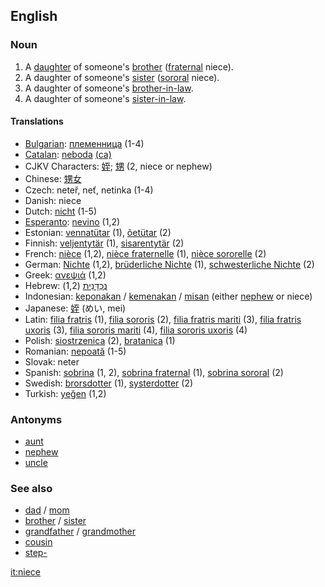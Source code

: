 ==English==

===Noun===
{{en-noun-reg}}
# A [[daughter]] of someone's [[brother]] ([[fraternal]] niece).
# A daughter of someone's [[sister]] ([[sororal]] niece).
# A daughter of someone's [[brother-in-law]].
# A daughter of someone's [[sister-in-law]].
<!--disputed.  Citations please, or mark what regions it is slang in.  # A male [[homosexual]] person. -->

====Translations====
*[[Bulgarian]]: [[:bg:Племенница|племенница]] {{f}} (1-4)
*[[Catalan]]: [[neboda]] {{f}} [[:ca:neboda|(ca)]]
*CJKV Characters: [[姪]]; [[甥]] (2, niece or nephew)
*Chinese: [[甥女]]
*Czech: neteř, neť, netinka  {{f}} (1-4)
*Danish: niece
*Dutch: [[nicht]] {{f}} (1-5)
*[[Esperanto]]: [[nevino]] (1,2)
*Estonian: [[vennatütar]] (1), [[õetütar]] (2)
*Finnish: [[veljentytär]] (1), [[sisarentytär]] (2)
*French: [[nièce]] {{f}} (1,2), [[nièce fraternelle]] (1), [[nièce sororelle]] (2)
*German: [[Nichte]] {{f}}(1,2), [[brüderliche Nichte]] (1), [[schwesterliche Nichte]] (2)
*Greek: [[ανεψιά]] {{f}} (1,2)
*Hebrew: [[נֶכְדָּנִית]] {{f}} (1,2)
*Indonesian: [[keponakan]] / [[kemenakan]] / [[misan]] (either [[nephew]] or niece)
*Japanese: [[姪]] (めい, mei)
*Latin: [[filia fratris]] (1), [[filia sororis]] (2), [[filia fratris mariti]] (3), [[filia fratris uxoris]] (3), [[filia sororis mariti]] (4), [[filia sororis uxoris]] (4)
*Polish: [[siostrzenica]] {{f}} (2), [[bratanica]] {{f}} (1)
*Romanian: [[nepoată]] {{f}} (1-5)
*Slovak: neter  {{f}}
*Spanish: [[sobrina]] {{f}} (1, 2), [[sobrina fraternal]] (1), [[sobrina sororal]] (2)
*Swedish: [[brorsdotter]] {{c}} (1), [[systerdotter]] {{c}} (2)
*Turkish: [[yeğen]] (1,2)

===Antonyms===
*[[aunt]]
*[[nephew]]
*[[uncle]]

===See also===
*[[dad]] / [[mom]]
*[[brother]] / [[sister]]
*[[grandfather]] / [[grandmother]]
*[[cousin]]
*[[step-]]



[[it:niece]]